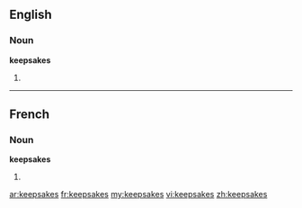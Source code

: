 ==English==

===Noun===
'''keepsakes'''

# {{plural of|[[keepsake]]}}

----

==French==

===Noun===
'''keepsakes''' {{m}}

# {{plural of|[[keepsake]]|lang=fr}}

[[ar:keepsakes]]
[[fr:keepsakes]]
[[my:keepsakes]]
[[vi:keepsakes]]
[[zh:keepsakes]]